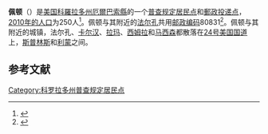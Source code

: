 {{Infobox settlement
<!-- Basic info  ---------------->
|official_name          =佩顿 (科罗拉多州) 
|other_name             = 
|native_name            =  Peyton, Colorado
|nickname               = 
|settlement_type        = [[普查规定居民点|普查规定居民点]] <!--For Town or Village (Leave blank for the default City)-->
|motto                  = 
<!-- images and maps  ----------->
|image_skyline          = 
|imagesize              = 
|image_caption          = 
|image_flag             = 
|flag_size              = 
|image_seal             = 
|seal_size              = 
|image_shield           = 
|shield_size            = 
|image_blank_emblem     = 
|blank_emblem_type      = 
|blank_emblem_size      = 
|image_map              = File:El Paso County Colorado Incorporated and Unincorporated areas Peyton Highlighted 0858675.svg
|mapsize                = 
|map_caption            = 佩顿在厄爾巴索縣的位置
|image_map1             = 
|mapsize1               = 
|map_caption1           = 
|pushpin_map            = Colorado
|pushpin_label          = Peyton
|pushpin_label_position = 
|pushpin_map_caption    = 佩顿在厄爾巴索縣和科罗拉多州的位置
|pushpin_mapsize        = 
<!-- Location ------------------>
|subdivision_type       = 国家
|subdivision_name       = {{USA}}
|subdivision_type1      = 州
|subdivision_name1      = {{flag|Colorado}}
|subdivision_type2      = [[科罗拉多州行政区划|县]]
|subdivision_name2      = [[厄爾巴索縣_(科羅拉多州)|厄爾巴索縣]]<ref name="GR3">{{cite web|url=http://geonames.usgs.gov|accessdate=2008-01-31|title=US Board on Geographic Names|publisher=[[United_States_Geological_Survey|United States Geological Survey]]|date=2007-10-25|archive-date=2012-02-26|archive-url=https://www.webcitation.org/65jET5cdV?url=http://geonames.usgs.gov/|dead-url=no}}</ref>
|subdivision_type3      = 
|subdivision_name3      = 
|subdivision_type4      = 
|subdivision_name4      = 
<!-- Politics ----------------->
|government_footnotes   = 
|government_type        = 
|leader_title           = 
|leader_name            = 
|leader_title1          =  <!-- for places with, say, both a mayor and a city manager -->
|leader_name1           = 
|leader_title2          = 
|leader_name2           = 
|leader_title3          = 
|leader_name3           = 
|leader_title4          = 
|leader_name4           = 
|established_title      =  <!-- Settled -->
|established_date       = 
|established_title2     =  <!-- Incorporated (town) -->
|established_date2      = 
|established_title3     =  <!-- Incorporated (city) -->
|established_date3      = 
<!-- Area    --------------------->
|area_magnitude         = 
|unit_pref                = Imperial
|area_footnotes           = 
|area_total_km2           = 6.0<!-- ALL fields dealing with a measurements are subject to automatic unit conversion-->
|area_land_km2            = 6.0<!--See table @ Template:Infobox settlement for details on automatic unit conversion-->
|area_water_km2           = 0
|area_total_sq_mi         = 
|area_land_sq_mi          = 
|area_water_sq_mi         = 
|area_water_percent       = 
|area_urban_km2           = 
|area_urban_sq_mi         = 
|area_metro_km2           = 
|area_metro_sq_mi         = 
|area_blank1_title        = 
|area_blank1_km2          = 
|area_blank1_sq_mi        = 
<!-- Population   ----------------------->
|population_as_of               = 2010
|population_footnotes           = 
|population_note                = 
|population_total               = 250
|population_density_km2         = auto
|population_density_sq_mi       = 
|population_metro               = 
|population_density_metro_km2   = 
|population_density_metro_sq_mi = 
|population_urban               = 
|population_density_urban_km2   = 
|population_density_urban_sq_mi = 
|population_blank1_title        = 
|population_blank1              = 
|population_density_blank1_km2 =   
|population_density_blank1_sq_mi = 
<!-- General information  --------------->
|timezone               = [[Mountain_Standard_Time|MST]]
|utc_offset             = -7
|timezone_DST           = [[Mountain_Daylight_Time|MDT]]
|utc_offset_DST         = -6
|coordinates            = {{coord|39|01|46|N|104|28|58|W|region:US_type:city|display=inline,title}}
|elevation_footnotes    = <ref name="GR3" />
|elevation_m = 2078
|elevation_ft           = 
<!-- Area/postal codes & others -------->
|postal_code_type       = [[ZIP_code|ZIP code]]<ref name=ZIPcode/>
|postal_code            = 80831
|area_code              = 
|blank_name             = [[Geographic_Names_Information_System|GNIS]]特征ID
|blank_info             = [http://geonames.usgs.gov/pls/gnispublic/f?p=gnispq:3:::NO::P3_FID:0204796 0204796]
|blank1_name            = 
|blank1_info            = 
|website                = 
|footnotes              = 
}}
'''佩顿'''（{{lang-en|Peyton}}）是[[美国|美国]][[科羅拉多州|科羅拉多州]][[厄爾巴索縣_(科羅拉多州)|厄爾巴索縣]]的一个[[普查规定居民点|普查规定居民点]]和[[美國郵政署|郵政投递点]]，[[2010年美國人口普查|2010年的人口]]为250人<ref>{{Cite web |url=http://mcdc.missouri.edu/webrepts/pl94trends/Colorado_stplace2.html |title=Colorado Trend Report 2: State and Complete Places (Sub-state 2010 Census Data). |accessdate=2015-11-02 |archive-date=2011-02-28 |archive-url=https://web.archive.org/web/20110228062826/http://mcdc.missouri.edu/webrepts/pl94trends/Colorado_stplace2.html |dead-url=yes }}</ref>。佩顿与其附近的[[法尔孔|法尔孔]]共用[[美國郵區編號|邮政编码]]80831<ref name="ZIPcode">{{Cite web|date = January 2, 2007|url = http://zip4.usps.com/zip4/citytown.jsp|title = ZIP Code Lookup|format = [[JavaScript|JavaScript]]/[[HTML|HTML]]|publisher = United States Postal Service|accessdate = January 2, 2007|archive-date = 2008-01-01|archive-url = https://web.archive.org/web/20080101160345/http://zip4.usps.com/zip4/citytown.jsp}}</ref>。佩顿与其附近的城镇，法尔孔、[[卡尔汉_(科罗拉多州)|卡尔汉]]、[[拉玛_(科罗拉多州)|拉玛]]、[[西姆拉_(科罗拉多州)|西姆拉]]和[[马西森_(科罗拉多州)|马西森]]都散落在[[24号美国国道|24号美国国道]]上，[[科罗拉多斯普林斯|斯普林斯]]和[[利蒙_(科罗拉多州)|利蒙]]之间。

== 参考文献 ==
{{Reflist}}
{{艾爾帕索縣 (科羅拉多州)}}
[[Category:科罗拉多州普查规定居民点|Category:科罗拉多州普查规定居民点]]